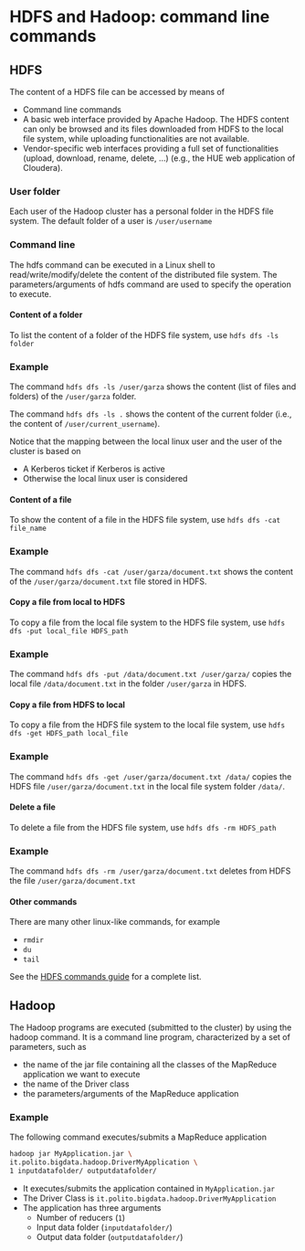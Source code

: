 # HDFS and Hadoop: command line commands
## HDFS
The content of a HDFS file can be accessed by means of

- Command line commands
- A basic web interface provided by Apache Hadoop. The HDFS content can only be browsed and its files downloaded from HDFS to the local file system, while uploading functionalities are not available.
- Vendor-specific web interfaces providing a full set of functionalities (upload, download, rename, delete, ...) (e.g., the HUE web application of Cloudera).

### User folder
Each user of the Hadoop cluster has a personal folder in the HDFS file system. The default folder of a user is `/user/username`

### Command line
The hdfs command can be executed in a Linux shell to read/write/modify/delete the content of the distributed file system. The parameters/arguments of hdfs command are used to specify the operation to execute.

#### Content of a folder
To list the content of a folder of the HDFS file system, use `hdfs dfs -ls folder`

:::{.callout-note collapse="true"}
### Example
The command `hdfs dfs -ls /user/garza` shows the content (list of files and folders) of the `/user/garza` folder.

The command `hdfs dfs -ls .` shows the content of the current folder (i.e., the content of `/user/current_username`).

Notice that the mapping between the local linux user and the user of the cluster is based on 

- A Kerberos ticket if Kerberos is active
- Otherwise the local linux user is considered 

:::

#### Content of a file
To show the content of a file in the HDFS file system, use `hdfs dfs -cat file_name`

:::{.callout-note collapse="true"}
### Example
The command `hdfs dfs -cat /user/garza/document.txt` shows the content of the `/user/garza/document.txt` file stored in HDFS.
:::

#### Copy a file from local to HDFS
To copy a file from the local file system to the HDFS file system, use `hdfs dfs -put local_file HDFS_path`

:::{.callout-note collapse="true"}
### Example
The command `hdfs dfs -put /data/document.txt /user/garza/` copies the local file `/data/document.txt` in the folder `/user/garza` in HDFS.
:::

#### Copy a file from HDFS to local
To copy a file from the HDFS file system to the local file system, use `hdfs dfs -get HDFS_path local_file`

:::{.callout-note collapse="true"}
### Example
The command `hdfs dfs -get /user/garza/document.txt /data/` copies the HDFS file `/user/garza/document.txt` in the local file system folder `/data/`.
:::

#### Delete a file
To delete a file from the HDFS file system, use `hdfs dfs -rm HDFS_path`

:::{.callout-note collapse="true"}
### Example
The command `hdfs dfs -rm /user/garza/document.txt` deletes from HDFS the file `/user/garza/document.txt`
:::

#### Other commands
There are many other linux-like commands, for example

- `rmdir`
- `du`
- `tail`

See the [HDFS commands guide](https://hadoop.apache.org/docs/r2.7.1/hadoop-project-dist/hadoop-hdfs/HDFSCommands.html) for a complete list.

## Hadoop
The Hadoop programs are executed (submitted to the cluster) by using the hadoop command. It is a command line program, characterized by a set of parameters, such as

- the name of the jar file containing all the classes of the MapReduce application we want to execute
- the name of the Driver class
- the parameters/arguments of the MapReduce application 

### Example
The following command executes/submits a MapReduce application 

```bash
hadoop jar MyApplication.jar \
it.polito.bigdata.hadoop.DriverMyApplication \
1 inputdatafolder/ outputdatafolder/
```

- It executes/submits the application contained in `MyApplication.jar`
- The Driver Class is `it.polito.bigdata.hadoop.DriverMyApplication` 
- The application has three arguments
    - Number of reducers (`1`)
    - Input data folder (`inputdatafolder/`)
    - Output data folder (`outputdatafolder/`)